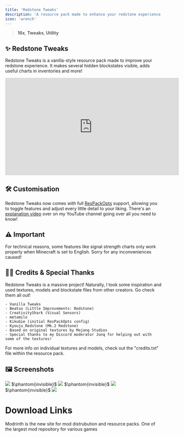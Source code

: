 ```yaml
---
title: 'Redstone Tweaks'
description: 'A resource pack made to enhance your redstone experience'
icon: 'wrench'
---
```


> <Icon icon="display" iconType="regular" /> **16x**, <Icon icon="pen-to-square" iconType="solid" /> **Tweaks**, <Icon icon="suitcase" iconType="regular" /> **Utility**

## ✨ Redstone Tweaks
Redstone Tweaks is a vanilla-style resource pack made to improve your redstone experience. It makes several hidden blockstates visible, adds useful charts in inventories and more!

<iframe 
width="560" 
height="315" 
src="https://www.youtube.com/embed/jMhlv0AnTmg?si=bh2sir0TuDFkeCFK" 
title="YouTube video player" 
frameborder="0" 
allow="accelerometer; autoplay; clipboard-write; encrypted-media; gyroscope; picture-in-picture; web-share" 
referrerpolicy="strict-origin-when-cross-origin" 
allowfullscreen>
</iframe>

## 🛠️ Customisation
Redstone Tweaks now comes with full [ResPackOpts](https://modrinth.com/mod/respackopts) support, allowing you to toggle features and adjust every little detail to your liking. There's an [explanation video](https://youtu.be/iJObRPuR6Bs) over on my YouTube channel going over all you need to know!

## ⚠️ Important
For technical reasons, some features like signal strength charts only work properly when Minecraft is set to English. Sorry for any inconveniences caused!

## 🙏🏻 Credits & Special Thanks
Redstone Tweaks is a massive project! Naturally, I took some inspiration and used textures, models and blockstate files from other creators. Go check them all out!

    - Vanilla Tweaks
    - Beatso (Little Improvements: Redstone)
    - CreativityShark (Visual Sensors)
    - metamilo
    - KikuGie (initial ResPackOpts config)
    - Kyouju_Redstone (Mk.2 Redstone)
    - Based on original textures by Mojang Studios
    - Special thanks to my Discord moderator Junq for helping out with some of the textures!

For more info on individual textures and models, check out the "credits.txt" file within the resource pack.

## 🖼️ Screenshots
<Frame>
<img NoZoom src="https://cdn.modrinth.com/data/RvfAlf4Z/images/ef226530cd2182b6651fb43b418fe183c5447b81.png"/>
</Frame>
$\phantom{invisible}$
<Frame caption="Sculk Frequency Chart">
<img NoZoom src="https://cdn.modrinth.com/data/RvfAlf4Z/images/24af31f38d87a60f27a52446dd10201135a3582c.png"/>
</Frame>
$\phantom{invisible}$
<Frame caption="Comparator Output Charts"/>
<img NoZoom src="https://cdn.modrinth.com/data/RvfAlf4Z/images/82f1399522aea71cea76be0d4d3c12d6561842aa.png"/>
</Frame>
$\phantom{invisible}$
<Frame caption="Music Disc Info"/>
<img NoZoom src="https://cdn.modrinth.com/data/RvfAlf4Z/images/f4e4e1984bf8709d560d815b5cd9f36bf6784883.png"/>
</Frame>

# Download Links

<CardGroup cols={2}>
  <Card 
    title="Modrinth Download Link"
    icon= "download"
    href="https://modrinth.com/resourcepack/redstone-tweaks"
  >
    Modrinth is the new site for mod distrubution and resource packs.
  </Card>
  <Card
    title="Curseforge Download Link"
    icon="download"
    href="https://www.curseforge.com/minecraft/texture-packs/redstone-tweaks"
  >
    One of the largest mod repository for various games
  </Card>
</CardGroup>